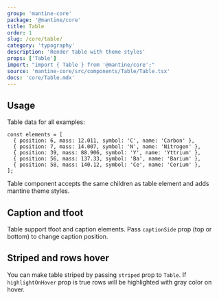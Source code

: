 ```yaml
---
group: 'mantine-core'
package: '@mantine/core'
title: Table
order: 1
slug: /core/table/
category: 'typography'
description: 'Render table with theme styles'
props: ['Table']
import: "import { Table } from '@mantine/core';"
source: 'mantine-core/src/components/Table/Table.tsx'
docs: 'core/Table.mdx'
---
```



## Usage

Table data for all examples:

```tsx
const elements = [
  { position: 6, mass: 12.011, symbol: 'C', name: 'Carbon' },
  { position: 7, mass: 14.007, symbol: 'N', name: 'Nitrogen' },
  { position: 39, mass: 88.906, symbol: 'Y', name: 'Yttrium' },
  { position: 56, mass: 137.33, symbol: 'Ba', name: 'Barium' },
  { position: 58, mass: 140.12, symbol: 'Ce', name: 'Cerium' },
];
```

Table component accepts the same children as table element and adds mantine theme styles.

<Demo data={TableDemos.usage} />

## Caption and tfoot

Table support tfoot and caption elements.
Pass `captionSide` prop (top or bottom) to change caption position.

<Demo data={TableDemos.captions} />

## Striped and rows hover

You can make table striped by passing `striped` prop to `Table`.
If `highlightOnHover` prop is true rows will be highlighted with gray color on hover.

<Demo data={TableDemos.configurator} />
